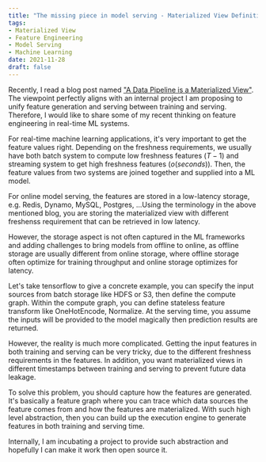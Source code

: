 ```yaml
---
title: "The missing piece in model serving - Materialized View Definitions"
tags:
- Materialized View
- Feature Engineering
- Model Serving
- Machine Learning
date: 2021-11-28
draft: false
---
```


Recently, I read a blog post named ["A Data Pipeline is a Materialized View"](https://nchammas.com/writing/data-pipeline-materialized-view). The viewpoint perfectly aligns with an internal project I am proposing to unify feature generation and serving between training and serving. Therefore, I would like to share some of my recent thinking on feature engineering in real-time ML systems.

For real-time machine learning applications, it's very important to get the feature values right. Depending on the freshness requirements, we usually have both batch system to compute low freshness features ($T-1$) and streaming system to get high freshness features ($o(seconds)$). Then, the feature values from two systems are joined together and supplied into a ML model. 

For online model serving, the features are stored in a low-latency storage, e.g. Redis, Dynamo, MySQL, Postgres, ...Using the terminology in the above mentioned blog, you are storing the materialized view with different freshenss requirement that can be retrieved in low latency.

However, the storage aspect is not often captured in the ML frameworks and adding challenges to bring models from offline to online, as offline storage are usually different from online storage, where offline storage often optimize for training throughput and online storage optimizes for latency. 

Let's take tensorflow to give a concrete example, you can specify the input sources from batch storage like HDFS or S3, then define the compute graph. Within the compute graph, you can define stateless feature transform like OneHotEncode, Normalize. At the serving time, you assume the inputs will be provided to the model magically then prediction results are returned.

However, the reality is much more complicated. Getting the input features in both training and serving can be very tricky, due to the different freshness requirements in the features. In addition, you want materialized views in different timestamps between training and serving to prevent future data leakage. 

To solve this problem, you should capture how the features are generated. It's basically a feature graph where you can trace which data sources the feature comes from and how the features are materialized. With such high level abstraction, then you can build up the execution engine to generate features in both training and serving time. 

Internally, I am incubating a project to provide such abstraction and hopefully I can make it work then open source it.
